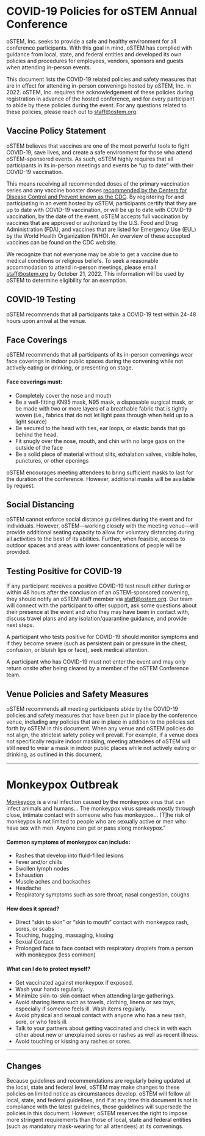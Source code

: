 
<SiteLayout title="COVID19">

# COVID-19 Policies for oSTEM Annual Conference
  
oSTEM, Inc. seeks to provide a safe and healthy environment for all conference participants. With this goal in mind, oSTEM has complied with guidance from local, state, and federal entities and developed its own policies and procedures for employees, vendors, sponsors and guests when attending in-person events.

This document lists the COVID-19 related policies and safety measures that are in effect for attending in-person convenings hosted by oSTEM, Inc. in 2022. oSTEM, Inc. requires the acknowledgement of these policies during registration in advance of the hosted conference, and for every participant to abide by these policies during the event. For any questions related to these policies, please reach out to staff@ostem.org.

## Vaccine Policy Statement
  
oSTEM believes that vaccines are one of the most powerful tools to fight COVID-19, save lives, and create a safe environment for those who attend oSTEM-sponsored events. As such, oSTEM highly requires that all participants in its in-person meetings and events be “up to date” with their COVID-19 vaccination.

This means receiving all recommended doses of the primary vaccination series and any vaccine booster doses [recommended by the Centers for Disease Control and Prevent known as the CDC](https://www.cdc.gov/coronavirus/2019-ncov/vaccines/stay-up-to-date.html). By registering for and participating in an event hosted by oSTEM, participants certify that they are up to date with COVID-19 vaccination, or will be up to date with COVID-19 vaccination, by the date of the event. oSTEM accepts full vaccination by vaccines that are approved or authorized by the U.S. Food and Drug Administration (FDA), and vaccines that are listed for Emergency Use (EUL) by the World Health Organization (WHO). An overview of these accepted vaccines can be found on the CDC website.

We recognize that not everyone may be able to get a vaccine due to medical conditions or religious beliefs. To seek a reasonable accommodation to attend in-person meetings, please email staff@ostem.org by October 21, 2022. This information will be used by oSTEM to determine eligibility for an exemption.
  
## COVID-19 Testing
  
oSTEM recommends that all participants take a COVID-19 test within 24-48 hours upon arrival at the venue.
  
## Face Coverings

oSTEM recommends that all participants of its in-person convenings wear face coverings in indoor public spaces during the convening while not actively eating or drinking, or presenting on stage. 

#### Face coverings must:
 - Completely cover the nose and mouth
 - Be a well-fitting KN95 mask, N95 mask, a disposable surgical mask, or be made with two or more layers of a breathable fabric that is tightly woven (i.e., fabrics that do not let light pass through when held up to a light source)
 - Be secured to the head with ties, ear loops, or elastic bands that go behind the head.
 - Fit snugly over the nose, mouth, and chin with no large gaps on the outside of the face
 - Be a solid piece of material without slits, exhalation valves, visible holes, punctures, or other openings
  
oSTEM encourages meeting attendees to bring sufficient masks to last for the duration of the conference. However, additional masks will be available by request.

## Social Distancing
  
oSTEM cannot enforce social distance guidelines during the event and for individuals. However, oSTEM—working closely with the meeting venue—will provide additional seating capacity to allow for voluntary distancing during all activities to the best of its abilities. Further, when feasible, access to outdoor spaces and areas with lower concentrations of people will be provided.

## Testing Positive for COVID-19
  
If any participant receives a positive COVID-19 test result either during or within 48 hours after the conclusion of an oSTEM-sponsored convening, they should notify an oSTEM staff member via staff@ostem.org. Our team will connect with the participant to offer support, ask some questions about their presence at the event and who they may have been in contact with, discuss travel plans and any isolation/quarantine guidance, and provide next steps.

A participant who tests positive for COVID-19 should monitor symptoms and if they become severe (such as persistent pain or pressure in the chest, confusion, or bluish lips or face), seek medical attention.

A participant who has COVID-19 must not enter the event and may only return onsite after being cleared by a member of the oSTEM Conference team.

## Venue Policies and Safety Measures
  
oSTEM recommends all meeting participants abide by the COVID-19 policies and safety measures that have been put in place by the conference venue, including any policies that are in place in addition to the policies set forth by oSTEM in this document. When any venue and oSTEM policies do not align, the strictest safety policy will prevail. For example, if a venue does not specifically require indoor masking, meeting attendees of oSTEM will still need to wear a mask in indoor public places while not actively eating or drinking, as outlined in this document.
  
***  

# Monkeypox Outbreak
  
[Monkeypox](https://www.boston.gov/government/cabinets/boston-public-health-commission/infectious-diseases/infectious-diseases-z/monkeypox) is a viral infection caused by the monkeypox virus that can infect animals and humans… The monkeypox virus spreads mostly through close, intimate contact with someone who has monkeypox… [T]he risk of monkeypox is not limited to people who are sexually active or men who have sex with men. Anyone can get or pass along monkeypox.”

#### Common symptoms of monkeypox can include:
 - Rashes that develop into fluid-filled lesions
 - Fever and/or chills
 - Swollen lymph nodes
 - Exhaustion
 - Muscle aches and backaches
 - Headache
 - Respiratory symptoms such as sore throat, nasal congestion, coughs
  
#### How does it spread?  
 - Direct “skin to skin” or “skin to mouth” contact with monkeypox rash, sores, or scabs
 - Touching, hugging, massaging, kissing
 - Sexual Contact
 - Prolonged face to face contact with respiratory droplets from a person with monkeypox (less common)
  
#### What can I do to protect myself?
 - Get vaccinated against monkeypox if exposed.
 - Wash your hands regularly.
 - Minimize skin-to-skin contact when attending large gatherings.
 - Avoid sharing items such as towels, clothing, linens or sex toys, especially if someone feels ill. Wash items regularly.
 - Avoid physical and sexual contact with anyone who has a new rash, sore, or who feels ill.
 - Talk to your partners about getting vaccinated and check in with each other about new or unexplained sores or rashes as well as recent illness.
 - Avoid touching or kissing any rashes or sores.

  ***
  
## Changes

Because guidelines and recommendations are regularly being updated at the local, state and federal level, oSTEM may make changes to these policies on limited notice as circumstances develop. oSTEM will follow all local, state, and federal guidelines, and if at any time this document is not in compliance with the latest guidelines, those guidelines will supersede the policies in this document. However, oSTEM reserves the right to impose more stringent requirements than those of local, state and federal entities (such as mandatory mask-wearing for all attendees) at its convenings.  
  
</SiteLayout>

